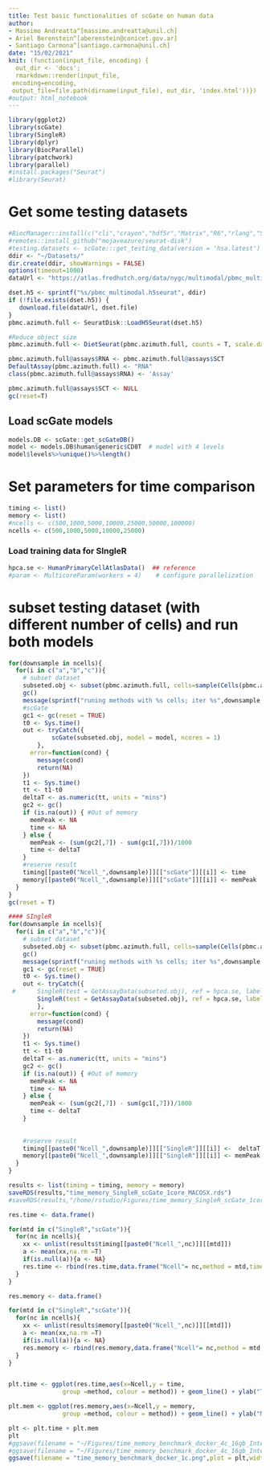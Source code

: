 ```yaml
---
title: Test basic functionalities of scGate on human data
author: 
- Massimo Andreatta^[massimo.andreatta@unil.ch]
- Ariel Berenstein^[aberenstein@conicet.gov.ar]
- Santiago Carmona^[santiago.carmona@unil.ch]
date: "15/02/2021"
knit: (function(input_file, encoding) {
  out_dir <- 'docs';
  rmarkdown::render(input_file,
 encoding=encoding,
 output_file=file.path(dirname(input_file), out_dir, 'index.html'))})
#output: html_notebook
---
```



```r
library(ggplot2)
library(scGate)
library(SingleR)
library(dplyr)
library(BiocParallel)
library(patchwork)
library(parallel)
#install.packages("Seurat")
#library(Seurat)
```



# Get some testing datasets
```r
#BiocManager::install(c("cli","crayon","hdf5r","Matrix","R6","rlang","SeuratObject","stringi","withr"))
#remotes::install_github("mojaveazure/seurat-disk")
#testing.datasets <- scGate:::get_testing_data(version = 'hsa.latest')
ddir <- "~/Datasets/"
dir.create(ddir, showWarnings = FALSE)
options(timeout=1000)
dataUrl <- "https://atlas.fredhutch.org/data/nygc/multimodal/pbmc_multimodal.h5seurat"

dset.h5 <- sprintf("%s/pbmc_multimodal.h5seurat", ddir)
if (!file.exists(dset.h5)) {
   download.file(dataUrl, dset.file)
}
pbmc.azimuth.full <- SeuratDisk::LoadH5Seurat(dset.h5)

#Reduce object size
pbmc.azimuth.full <- DietSeurat(pbmc.azimuth.full, counts = T, scale.data = FALSE, assays = 'SCT',dimreducs = NULL)

pbmc.azimuth.full@assays$RNA <- pbmc.azimuth.full@assays$SCT
DefaultAssay(pbmc.azimuth.full) <- "RNA"
class(pbmc.azimuth.full@assays$RNA) <- 'Assay'

pbmc.azimuth.full@assays$SCT <- NULL
gc(reset=T)
```

## Load scGate models
```r
models.DB <- scGate::get_scGateDB()
model <- models.DB$human$generic$CD8T  # model with 4 levels 
model$levels%>%unique()%>%length()
```

# Set parameters for time comparison
```r
timing <- list()
memory <- list()
#ncells <- c(500,1000,5000,10000,25000,50000,100000)
ncells <- c(500,1000,5000,10000,25000)
```

### Load training data for SIngleR
```r
hpca.se <- HumanPrimaryCellAtlasData()  ## reference
#param <- MulticoreParam(workers = 4)    # configure parallelization
```



# subset testing dataset (with different number of cells)  and run both models
```r
for(downsample in ncells){
  for(i in c("a","b","c")){
    # subset dataset
    subseted.obj <- subset(pbmc.azimuth.full, cells=sample(Cells(pbmc.azimuth.full),downsample))
    gc()
    message(sprintf("runing methods with %s cells; iter %s",downsample,i))
    #scGate
    gc1 <- gc(reset = TRUE)
    t0 <- Sys.time()
    out <- tryCatch({
            scGate(subseted.obj, model = model, ncores = 1)
        },
      error=function(cond) {
        message(cond)
        return(NA)
    })
    t1 <- Sys.time() 
    tt <- t1-t0
    deltaT <- as.numeric(tt, units = "mins")
    gc2 <- gc()
    if (is.na(out)) { #Out of memory
      memPeak <- NA
      time <- NA
    } else {
      memPeak <- (sum(gc2[,7]) - sum(gc1[,7]))/1000
      time <- deltaT
    }
    #reserve result
    timing[[paste0("Ncell_",downsample)]][["scGate"]][[i]] <- time
    memory[[paste0("Ncell_",downsample)]][["scGate"]][[i]] <- memPeak 
  }
}
gc(reset = T)
```


```r
#### SIngleR
for(downsample in ncells){
  for(i in c("a","b","c")){
    # subset dataset
    subseted.obj <- subset(pbmc.azimuth.full, cells=sample(Cells(pbmc.azimuth.full),downsample))
    gc()
    message(sprintf("runing methods with %s cells; iter %s",downsample,i))
    gc1 <- gc(reset = TRUE)
    t0 <- Sys.time()
    out <- tryCatch({
 #      SingleR(test = GetAssayData(subseted.obj), ref = hpca.se, labels = hpca.se$label.fine, BPPARAM=param)
        SingleR(test = GetAssayData(subseted.obj), ref = hpca.se, labels = hpca.se$label.fine)
        },
      error=function(cond) {
        message(cond)
        return(NA)
    })
    t1 <- Sys.time() 
    tt <- t1-t0
    deltaT <- as.numeric(tt, units = "mins")
    gc2 <- gc()
    if (is.na(out)) { #Out of memory
      memPeak <- NA
      time <- NA
    } else {
      memPeak <- (sum(gc2[,7]) - sum(gc1[,7]))/1000
      time <- deltaT
    }
    
  
    #reserve result
    timing[[paste0("Ncell_",downsample)]][["SingleR"]][[i]] <-  deltaT 
    memory[[paste0("Ncell_",downsample)]][["SingleR"]][[i]] <- memPeak 
  }
}
```


```r
results <- list(timing = timing, memory = memory)
saveRDS(results,"time_memory_SingleR_scGate_1core_MACOSX.rds")
#saveRDS(results,"/home/rstudio/Figures/time_memory_SingleR_scGate_1core_MACOSX.rds")

```

```r
res.time <- data.frame()

for(mtd in c("SingleR","scGate")){
  for(nc in ncells){
    xx <- unlist(results$timing[[paste0("Ncell_",nc)]][[mtd]])
    a <- mean(xx,na.rm =T)
    if(is.null(a)){a <- NA}
    res.time <- rbind(res.time,data.frame("Ncell"= nc,method = mtd,time = a))
  }
}

res.memory <- data.frame()

for(mtd in c("SingleR","scGate")){
  for(nc in ncells){
    xx <- unlist(results$memory[[paste0("Ncell_",nc)]][[mtd]])
    a <- mean(xx,na.rm =T)
    if(is.null(a)){a <- NA}
    res.memory <- rbind(res.memory,data.frame("Ncell"= nc,method = mtd,memory = a))
  }
}



```


```r
plt.time <- ggplot(res.time,aes(x=Ncell,y = time,
               group =method, colour = method)) + geom_line() + ylab("Time [min]")  + xlab("# cells") + geom_point() + theme_bw() + theme(axis.text.x = element_text(angle = 60,hjust=1), legend.position = "none") 

plt.mem <- ggplot(res.memory,aes(x=Ncell,y = memory,
               group =method, colour = method)) + geom_line() + ylab("Memory [Gb]")  + xlab("# cells") + geom_point() + theme_bw() + theme(axis.text.x = element_text(angle = 60,hjust=1))

plt <- plt.time + plt.mem
plt
#ggsave(filename = "~/Figures/time_memory_benchmark_docker_4c_16gb_IntelI5.pdf",plot = plt,width = 10,height = 5)
#ggsave(filename = "~/Figures/time_memory_benchmark_docker_4c_16gb_IntelI5.png",plot = plt,width = 10,height = 5)
ggsave(filename = "time_memory_benchmark_docker_1c.png",plot = plt,width = 10,height = 5)

```



